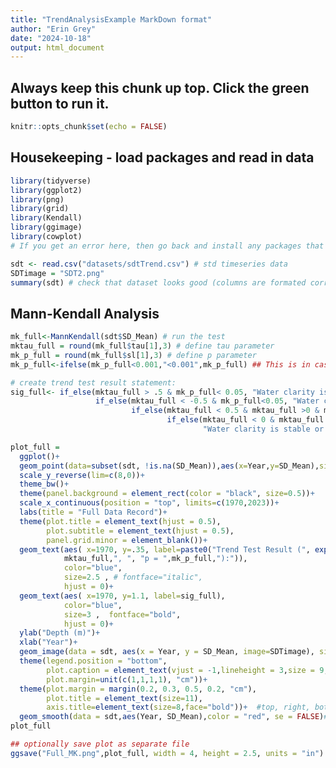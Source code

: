 ```yaml
---
title: "TrendAnalysisExample MarkDown format"
author: "Erin Grey"
date: "2024-10-18"
output: html_document
---
```


## Always keep this chunk up top. Click the green button to run it.
```r
knitr::opts_chunk$set(echo = FALSE)
```

## Housekeeping - load packages and read in data
```r
library(tidyverse)
library(ggplot2)
library(png)
library(grid)
library(Kendall)
library(ggimage)
library(cowplot)
# If you get an error here, then go back and install any packages that you were missing and run this chunk again. It should work now.
```

```r
sdt <- read.csv("datasets/sdtTrend.csv") # std timeseries data
SDTimage = "SDT2.png"
summary(sdt) # check that dataset looks good (columns are formated correctly, etc)
```

## Mann-Kendall Analysis
```r
mk_full<-MannKendall(sdt$SD_Mean) # run the test
mktau_full = round(mk_full$tau[1],3) # define tau parameter
mk_p_full = round(mk_full$sl[1],3) # define p parameter
mk_p_full<-ifelse(mk_p_full<0.001,"<0.001",mk_p_full) ## This is in case p is very low, will show up as "<0.001" instead of some ugly decimal)

# create trend test result statement: 
sig_full<- if_else(mktau_full > .5 & mk_p_full< 0.05, "Water clarity is significantly increasing",
                   if_else(mktau_full < -0.5 & mk_p_full<0.05, "Water clarity is significantly decreasing",
                           if_else(mktau_full < 0.5 & mktau_full >0 & mk_p_full<0.05, "Water clarity is significantly increasing",
                                   if_else(mktau_full < 0 & mktau_full >-.5 & mk_p_full<0.05, "Water clarity is significantly decreasing",
                                           "Water clarity is stable or too variable to detect a trend"))))

```

```r
plot_full =
  ggplot()+
  geom_point(data=subset(sdt, !is.na(SD_Mean)),aes(x=Year,y=SD_Mean),size=0)+
  scale_y_reverse(lim=c(8,0))+
  theme_bw()+
  theme(panel.background = element_rect(color = "black", size=0.5))+
  scale_x_continuous(position = "top", limits=c(1970,2023))+
  labs(title = "Full Data Record")+
  theme(plot.title = element_text(hjust = 0.5),
        plot.subtitle = element_text(hjust = 0.5),
        panel.grid.minor = element_blank())+
  geom_text(aes( x=1970, y=.35, label=paste0("Trend Test Result (", expression("\u03C4"), " = ",
            mktau_full,", ", "p = ",mk_p_full,"):")),          
            color="blue", 
            size=2.5 , # fontface="italic", 
            hjust = 0)+
  geom_text(aes( x=1970, y=1.1, label=sig_full),                  
            color="blue", 
            size=3 ,  fontface="bold", 
            hjust = 0)+
  ylab("Depth (m)")+
  xlab("Year")+
  geom_image(data = sdt, aes(x = Year, y = SD_Mean, image=SDTimage), size=.06)+
  theme(legend.position = "bottom", 
        plot.caption = element_text(vjust = -1,lineheight = 3,size = 9,color = "grey30", hjust = 0), 
        plot.margin=unit(c(1,1,1,1), "cm"))+
  theme(plot.margin = margin(0.2, 0.3, 0.5, 0.2, "cm"),
        plot.title = element_text(size=11),
        axis.title=element_text(size=8,face="bold"))+  #top, right, bottom, left.
  geom_smooth(data = sdt,aes(Year, SD_Mean),color = "red", se = FALSE)#5), span = .2
plot_full

## optionally save plot as separate file 
ggsave("Full_MK.png",plot_full, width = 4, height = 2.5, units = "in")

```